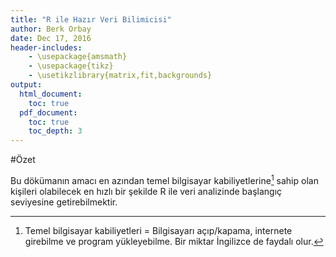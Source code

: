 ```yaml
---
title: "R ile Hazır Veri Bilimicisi"
author: Berk Orbay
date: Dec 17, 2016
header-includes:
    - \usepackage{amsmath}
    - \usepackage{tikz}
    - \usetikzlibrary{matrix,fit,backgrounds}
output:
  html_document:
    toc: true
  pdf_document:
    toc: true
    toc_depth: 3
---
```


#Özet

Bu dökümanın amacı en azından temel bilgisayar kabiliyetlerine^[Temel bilgisayar kabiliyetleri = Bilgisayarı açıp/kapama, internete girebilme ve program yükleyebilme. Bir miktar İngilizce de faydalı olur.] sahip olan kişileri olabilecek en hızlı bir şekilde R ile veri analizinde başlangıç seviyesine getirebilmektir.
